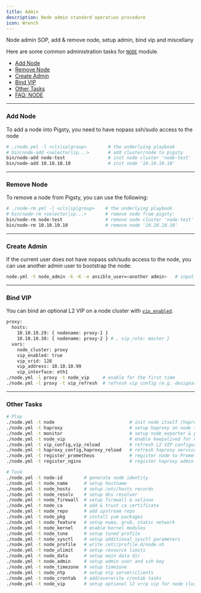 ```yaml
---
title: Admin
description: Node admin standard operation procedure
icon: Wrench
---
```



Node admin SOP, add & remove node, setup admin, bind vip and miscellany

Here are some common administration tasks for [`NODE`](/docs/node/) module.

- [Add Node](#add-node)
- [Remove Node](#remove-node)
- [Create Admin](#create-admin)
- [Bind VIP](#bind-vip)
- [Other Tasks](#other-tasks)
- [FAQ: NODE](/docs/node/faq/)

------

### Add Node

To add a node into Pigsty, you need to have nopass ssh/sudo access to the node

```bash
# ./node.yml -l <cls|ip|group>        # the underlying playbook
# bin/node-add <selector|ip...>       # add cluster/node to pigsty
bin/node-add node-test                # init node cluster 'node-test'
bin/node-add 10.10.10.10              # init node '10.10.10.10'
```

------

### Remove Node

To remove a node from Pigsty, you can use the following:

```bash
# ./node-rm.yml -l <cls|ip|group>    # the underlying playbook
# bin/node-rm <selector|ip...>       # remove node from pigsty:
bin/node-rm node-test                # remove node cluster 'node-test'
bin/node-rm 10.10.10.10              # remove node '10.10.10.10'
```

------

### Create Admin

If the current user does not have nopass ssh/sudo access to the node, you can use another admin user to bootstrap the node:

```bash
node.yml -t node_admin -k -K -e ansible_user=<another admin>   # input ssh/sudo password for another admin
```

------

### Bind VIP

You can bind an optional L2 VIP on a node cluster with [`vip_enabled`](/docs/node/param#vip_enabled).

```bash
proxy:
  hosts:
    10.10.10.29: { nodename: proxy-1 }
    10.10.10.30: { nodename: proxy-2 } # , vip_role: master }
  vars:
    node_cluster: proxy
    vip_enabled: true
    vip_vrid: 128
    vip_address: 10.10.10.99
    vip_interface: eth1
./node.yml -l proxy -t node_vip     # enable for the first time
./node.yml -l proxy -t vip_refresh  # refresh vip config (e.g. designated master)
```

------

### Other Tasks

```bash
# Play
./node.yml -t node                            # init node itself (haproxy monitor not included)
./node.yml -t haproxy                         # setup haproxy on node to expose services
./node.yml -t monitor                         # setup node_exporter & promtail for metrics & logs
./node.yml -t node_vip                        # enable keepalived for node cluster L2 VIP
./node.yml -t vip_config,vip_reload           # refresh L2 VIP configuration
./node.yml -t haproxy_config,haproxy_reload   # refresh haproxy services definition on node cluster
./node.yml -t register_prometheus             # register node to Prometheus
./node.yml -t register_nginx                  # register haproxy admin page url to Nginx on infra nodes

# Task
./node.yml -t node-id        # generate node identity
./node.yml -t node_name      # setup hostname
./node.yml -t node_hosts     # setup /etc/hosts records
./node.yml -t node_resolv    # setup dns resolver
./node.yml -t node_firewall  # setup firewall & selinux
./node.yml -t node_ca        # add & trust ca certificate
./node.yml -t node_repo      # add upstream repo
./node.yml -t node_pkg       # install yum packages
./node.yml -t node_feature   # setup numa, grub, static network
./node.yml -t node_kernel    # enable kernel modules
./node.yml -t node_tune      # setup tuned profile
./node.yml -t node_sysctl    # setup additional sysctl parameters
./node.yml -t node_profile   # write /etc/profile.d/node.sh
./node.yml -t node_ulimit    # setup resource limits
./node.yml -t node_data      # setup main data dir
./node.yml -t node_admin     # setup admin user and ssh key
./node.yml -t node_timezone  # setup timezone
./node.yml -t node_ntp       # setup ntp server/clients
./node.yml -t node_crontab   # add/overwrite crontab tasks
./node.yml -t node_vip       # setup optional l2 vrrp vip for node cluster
```